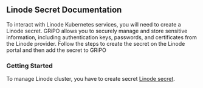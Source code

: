 ## Linode Secret Documentation

To interact with Linode Kubernetes services, you will need to create a Linode secret. GRiPO allows you to securely manage and store sensitive information, including authentication keys, passwords, and certificates from the Linode provider. Follow the steps to create the secret on the Linode portal and then add the secret to GRiPO

### Getting Started

To manage Linode cluster, you have to create secret [Linode secret](/secret/linode/creating-secret). 
 
